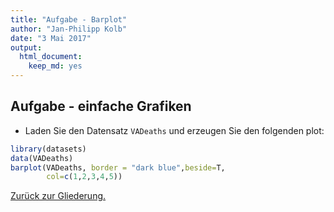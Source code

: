 ```yaml
---
title: "Aufgabe - Barplot"
author: "Jan-Philipp Kolb"
date: "3 Mai 2017"
output: 
  html_document:
    keep_md: yes
---
```


## Aufgabe - einfache Grafiken

- Laden Sie den Datensatz `VADeaths` und erzeugen Sie den
folgenden plot:

```r
library(datasets)
data(VADeaths)
barplot(VADeaths, border = "dark blue",beside=T,
        col=c(1,2,3,4,5)) 
```

[Zurück zur Gliederung.](https://github.com/Japhilko/IntroR/blob/master/2017/README.md)